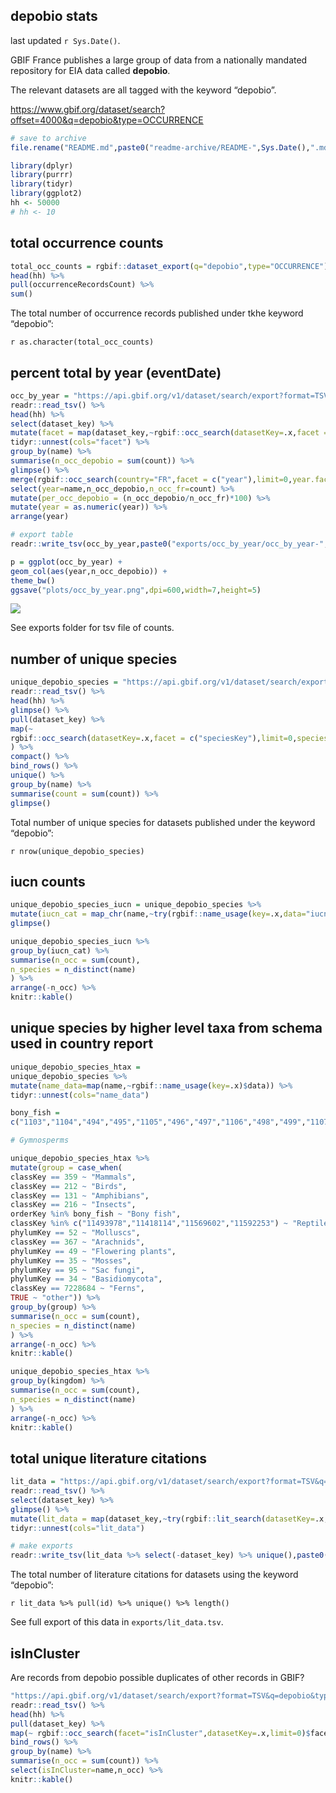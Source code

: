 ## depobio stats

last updated `r Sys.Date()`.

GBIF France publishes a large group of data from a nationally mandated repository for EIA data called **depobio**.

The relevant datasets are all tagged with the keyword "depobio".

<https://www.gbif.org/dataset/search?offset=4000&q=depobio&type=OCCURRENCE>

```r
# save to archive 
file.rename("README.md",paste0("readme-archive/README-",Sys.Date(),".md"))
```

```r
library(dplyr)
library(purrr)
library(tidyr)
library(ggplot2)
hh <- 50000
# hh <- 10
```

## total occurrence counts

```r
total_occ_counts = rgbif::dataset_export(q="depobio",type="OCCURRENCE") %>%
head(hh) %>% 
pull(occurrenceRecordsCount) %>% 
sum()
```

The total number of occurrence records published under tkhe keyword "depobio":

`r as.character(total_occ_counts)`

## percent total by year (eventDate)

```r

occ_by_year = "https://api.gbif.org/v1/dataset/search/export?format=TSV&q=depobio&type=OCCURRENCE" %>%
readr::read_tsv() %>% 
head(hh) %>% 
select(dataset_key) %>%
mutate(facet = map(dataset_key,~rgbif::occ_search(datasetKey=.x,facet = c("year"),limit=0,year.facetLimit = 100000)$facets$year)) %>% 
tidyr::unnest(cols="facet") %>%
group_by(name) %>% 
summarise(n_occ_depobio = sum(count)) %>% 
glimpse() %>% 
merge(rgbif::occ_search(country="FR",facet = c("year"),limit=0,year.facetLimit = 100000)$facets$year,by="name") %>%
select(year=name,n_occ_depobio,n_occ_fr=count) %>% 
mutate(per_occ_depobio = (n_occ_depobio/n_occ_fr)*100) %>% 
mutate(year = as.numeric(year)) %>%
arrange(year)  

# export table
readr::write_tsv(occ_by_year,paste0("exports/occ_by_year/occ_by_year-",Sys.Date(),".tsv"))
```

```r
p = ggplot(occ_by_year) + 
geom_col(aes(year,n_occ_depobio)) + 
theme_bw()
ggsave("plots/occ_by_year.png",dpi=600,width=7,height=5)
```

![](https://raw.githubusercontent.com/jhnwllr/depobio-stats/main/plots/occ_by_year.png)

See exports folder for tsv file of counts.

## number of unique species

```r
unique_depobio_species = "https://api.gbif.org/v1/dataset/search/export?format=TSV&q=depobio&type=OCCURRENCE" %>%
readr::read_tsv() %>%
head(hh) %>%
glimpse() %>%
pull(dataset_key) %>% 
map(~
rgbif::occ_search(datasetKey=.x,facet = c("speciesKey"),limit=0,speciesKey.facetLimit = 100000)$facets$speciesKey
) %>% 
compact() %>%
bind_rows() %>% 
unique() %>%
group_by(name) %>%
summarise(count = sum(count)) %>% 
glimpse() 

```

Total number of unique species for datasets published under the keyword "depobio":

`r nrow(unique_depobio_species)`

## iucn counts

```r

unique_depobio_species_iucn = unique_depobio_species %>%
mutate(iucn_cat = map_chr(name,~try(rgbif::name_usage(key=.x,data="iucnRedListCategory")$data$category))) %>%
glimpse() 
```

```r

unique_depobio_species_iucn %>%
group_by(iucn_cat) %>%
summarise(n_occ = sum(count),
n_species = n_distinct(name)
) %>%
arrange(-n_occ) %>% 
knitr::kable()

```

## unique species by higher level taxa from schema used in country report

```r

unique_depobio_species_htax = 
unique_depobio_species %>%
mutate(name_data=map(name,~rgbif::name_usage(key=.x)$data)) %>%
tidyr::unnest(cols="name_data")
```

```r
bony_fish =
c("1103","1104","494","495","1105","496","497","1106","498","499","1107","537","538","1153","547","1162","548","549","550","1163","1164","1165","1166","1167","1305","1067","1306","1307","1308","1068","1069","587","1310","588","589","1311","1312","1313","590","890","774","889","773","772","888","765","879","7191147","1108","1448","8454030","716","8510645","8706725","8602104","7192402","839","721","1446","1447","1492","8481794","7191407","723","7192754","1493","8454707","8617753","1444","10833565","8705315","8708973","7190953","7190987","7191426","724","7191588","7192755","1445","7192749","8603836","7190978","10726067","1450","725","7192775","726","1449","791","828","731","732","733","734","735","737","829","784","785","1453","795","796","798","1459","801","803","804","736","783","1452","790","1454","792","794","952","953","775")

# Gymnosperms

unique_depobio_species_htax %>%
mutate(group = case_when(
classKey == 359 ~ "Mammals",
classKey == 212 ~ "Birds",
classKey == 131 ~ "Amphibians",
classKey == 216 ~ "Insects",
orderKey %in% bony_fish ~ "Bony fish",
classKey %in% c("11493978","11418114","11569602","11592253") ~ "Reptiles",
phylumKey == 52 ~ "Molluscs",
classKey == 367 ~ "Arachnids",
phylumKey == 49 ~ "Flowering plants",
phylumKey == 35 ~ "Mosses",
phylumKey == 95 ~ "Sac fungi",
phylumKey == 34 ~ "Basidiomycota",
classKey == 7228684 ~ "Ferns",
TRUE ~ "other")) %>% 
group_by(group) %>%
summarise(n_occ = sum(count),
n_species = n_distinct(name)
) %>%
arrange(-n_occ) %>% 
knitr::kable()

```

```r
unique_depobio_species_htax %>%
group_by(kingdom) %>%
summarise(n_occ = sum(count),
n_species = n_distinct(name)
) %>%
arrange(-n_occ) %>% 
knitr::kable()
```

## total unique literature citations

```r
lit_data = "https://api.gbif.org/v1/dataset/search/export?format=TSV&q=depobio&type=OCCURRENCE" %>%
readr::read_tsv() %>%
select(dataset_key) %>%
glimpse() %>%  
mutate(lit_data = map(dataset_key,~try(rgbif::lit_search(datasetKey=.x,limit=1000)$data))) %>% 
tidyr::unnest(cols="lit_data")

# make exports 
readr::write_tsv(lit_data %>% select(-dataset_key) %>% unique(),paste0("exports/lit_data/lit_data-",Sys.Date(),".tsv"))
```

The total number of literature citations for datasets using the keyword "depobio":

`r lit_data %>% pull(id) %>% unique() %>% length()`

See full export of this data in `exports/lit_data.tsv`.

## isInCluster

Are records from depobio possible duplicates of other records in GBIF?

```r

"https://api.gbif.org/v1/dataset/search/export?format=TSV&q=depobio&type=OCCURRENCE" %>%
readr::read_tsv() %>% 
head(hh) %>% 
pull(dataset_key) %>%
map(~ rgbif::occ_search(facet="isInCluster",datasetKey=.x,limit=0)$facet$isInCluster) %>% 
bind_rows() %>% 
group_by(name) %>% 
summarise(n_occ = sum(count)) %>% 
select(isInCluster=name,n_occ) %>%
knitr::kable()
```

<!-- GBIF total for comparison -->

<!-- # ```{r is in cluster gbif total, echo=FALSE,include=TRUE,results='asis'} -->

<!-- rgbif::occ_search(facet="isInCluster",limit=0)$facet$isInCluster %>%  -->

<!-- knitr::kable() -->

<!-- ``` -->
